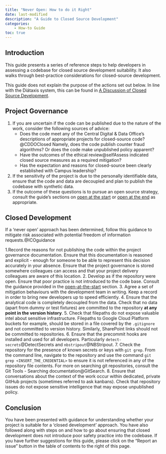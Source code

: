 ```yaml
---
title: "Never Open: How to do it Right"
date: last-modified
description: "A Guide to Closed Source Development"
categories:        
    - How-to Guide
toc: true
---
```


## Introduction

This guide presents a series of reference steps to help developers in assessing
a codebase for closed source development suitability. It also walks through
best-practice considerations for closed-source development.

This guide does not explain the purpose of the actions set out below. In line
with the Diátaxis system, this can be found in
[A Discussion of Closed Source Development](/never-open/explanation.qmd).

## Project Governance

1. If you are uncertain if the code can be published due to the nature of the
work, consider the following sources of advice:
    * Does the code meet any of the Central Digital & Data Office's
    descriptions of appropriate projects for closed-source code?@CDDOClosed
    Namely, does the code publish counter fraud algorithms? Or does the code
    make unpublished policy apparent?
    * Have the outcomes of the ethical review@selfAssess indicated closed
    source measures as a required mitigation?
    * Has the expectation and reasons for closed-source been clearly
    established with Campus leadership? 
2. If the sensitivity of the project is due to the personally identifiable
data, ensure that the code and data are decoupled and plan to publish the
codebase with synthetic data.
3. If the outcome of these questions is to pursue an open source strategy,
consult the guide's sections on
[open at the start](/open-at-the-start/guidance.qmd) or
[open at the end](/open-at-the-end/guidance.qmd) as appropriate. 

## Closed Development

If a 'never open' approach has been determined, follow this guidance to
mitigate risk associated with potential freedom of information
requests.@ICOguidance

1.Record the reasons for not publishing the code within the project governance
documentation. Ensure that this documentation is reasoned and explicit - enough
for someone to be able to represent this decision accurately in your absence.
Ensure that the project governance is stored somewhere colleagues can access
and that your project delivery colleagues are aware of this location.
2. Develop as if the repository were open. Ensure that poor practice is not
introduced to the code base. Consult the guidance provided in the
[open-at-the-start](/open-at-the-start/guidance.qmd) section.
3. Agree a set of mitigation behaviours with the development team in writing.
Keep a record in order to bring new developers up to speed efficiently.
4. Ensure that the analytical code is completely decoupled from the data.
Check that no data (apart from dummy or test fixtures) are committed to the
repository **at any point in the version history**. 
5. Check that filepaths do not expose valuable intel about sensitive
infrastructure. Filepaths to Google Cloud Platform buckets for example, should
be stored in a file covered by the `.gitignore` and not committed to version
history. Similarly, SharePoint links should not be committed to repositories.
6. Ensure that the precommit hooks are installed and used for all developers.
Particularly `detect-secrets`@DetectSecrets and `nbstripout`@NBStripout.
7. Check the repository for the presence of known secrets or keys with
`git grep`. From the command line, navigate to the repository and use the
command `git grep <INSERT_THE_CREDENTIAL>` to ensure it is not referenced in
any of the repository file contents. For more on searching git repositories,
consult the Git Tools - Searching documentation@GitSearch.
8. Ensure that conversations about the context of the work occur within
dedicated, private GitHub projects (sometimes referred to ask kanbans). Check
that repository issues do not expose sensitive intelligence that may expose
unpublished policy.

## Conclusion

You have been presented with guidance for understanding whether your project is
suitable for a  'closed development' approach. You have also followed along
with steps on and how to go about ensuring that closed development does not
introduce poor safety practice into the codebase. If you have further
suggestions for this guide, please click on the "Report an issue" button in the
table of contents to the right of this page.

